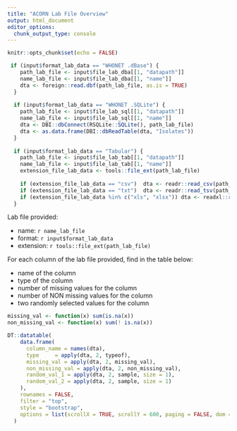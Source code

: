 ```yaml
---
title: "ACORN Lab File Overview"
output: html_document
editor_options: 
  chunk_output_type: console
---
```



```r
knitr::opts_chunk$set(echo = FALSE)
```


```r
 if (input$format_lab_data == "WHONET .dBase") {
    path_lab_file <- input$file_lab_dba[[1, "datapath"]]
    name_lab_file <- input$file_lab_dba[[1, "name"]]
    dta <- foreign::read.dbf(path_lab_file, as.is = TRUE)
  }
  
  if (input$format_lab_data == "WHONET .SQLite") {
    path_lab_file <- input$file_lab_sql[[1, "datapath"]]
    name_lab_file <- input$file_lab_sql[[1, "name"]]
    dta <- DBI::dbConnect(RSQLite::SQLite(), path_lab_file)
    dta <- as.data.frame(DBI::dbReadTable(dta, "Isolates"))
  }
  
  if (input$format_lab_data == "Tabular") {
    path_lab_file <- input$file_lab_tab[[1, "datapath"]]
    name_lab_file <- input$file_lab_tab[[1, "name"]]
    extension_file_lab_data <- tools::file_ext(path_lab_file)
    
    if (extension_file_lab_data == "csv")  dta <- readr::read_csv(path_lab_file, guess_max = 10000)
    if (extension_file_lab_data == "txt")  dta <- readr::read_tsv(path_lab_file, guess_max = 10000)
    if (extension_file_lab_data %in% c("xls", "xlsx")) dta <- readxl::read_excel(path_lab_file, guess_max = 10000)
  }
```


Lab file provided:

- name: `r name_lab_file`
- format: `r input$format_lab_data`
- extension: `r tools::file_ext(path_lab_file)`


For each column of the lab file provided, find in the table below:

- name of the column
- type of the column
- number of missing values for the column
- number of NON missing values for the column
- two randomly selected values for the column 


```r
missing_val <- function(x) sum(is.na(x))
non_missing_val <- function(x) sum(! is.na(x))

DT::datatable(
    data.frame(
      column_name = names(dta),
      type     = apply(dta, 2, typeof),
      missing_val = apply(dta, 2, missing_val),
      non_missing_val = apply(dta, 2, non_missing_val),
      random_val_1 = apply(dta, 2, sample, size = 1),
      random_val_2 = apply(dta, 2, sample, size = 1)
    ),
    rownames = FALSE,
    filter = "top",
    style = "bootstrap",
    options = list(scrollX = TRUE, scrollY = 600, paging = FALSE, dom = "lrtip")
  )
```


